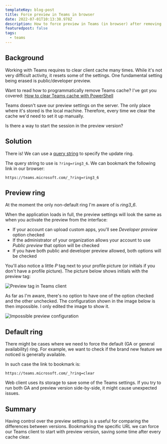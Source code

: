 ```yaml
---
templateKey: blog-post
title: Force preview in Teams in browser
date: 2022-07-01T10:13:38.978Z
description: How to force preview in Teams (in browser) after removing the site cache.
featuredpost: false
tags:
  - teams
---
```


## Background

Working with Teams requires to clear client cache many times. While it's not very difficult activity, it resets some of the settings. One fundamental setting being erased is public/developer preview.

<Tip>

Want to read how to programmatically remove Teams cache? I've got you covered: [How to clear Teams cache with PowerShell](/how-to-clear-teams-cache-with-powershell/)

</Tip>

Teams doesn't save our preview settings on the server. The only place where it's stored is the local machine. Therefore, every time we clear the cache we'd need to set it up manually.

Is there a way to start the session in the preview version?

## Solution

There is! We can use a [query string](https://en.wikipedia.org/wiki/Query_string) to specify the update ring.

The query string to use is `?ring=ring3_6`. We can bookmark the following link in our browser:

```text
https://teams.microsoft.com/_?ring=ring3_6
```

## Preview ring

At the moment the only non-default ring I'm aware of is _ring3_6_.

When the application loads in full, the preview settings will look the same as when you activate the preview from the interface:

- If your account can upload custom apps, you'll see _Developer preview_ option checked
- If the administrator of your organization allows your account to use _Public preview_ that option will be checked
- If you have both public and developer preview allowed, both options will be checked

You'll also notice a little _P_ tag next to your profile picture (or initials if you don't have a profile picture). The picture below shows initials with the preview tag:

![Preview tag in Teams client](../../img/20220701-100735-NLoluHYFNB.png)

As far as I'm aware, there's no option to have one of the option checked and the other unchecked. The configuration shown in the image below is then impossible. I only edited the image to show it.

![Impossible preview configuration](../../img/20220701-095709-bZ3oBzjry1.png)

## Default ring

There might be cases where we need to force the default (GA or general availability) ring. For example, we want to check if the brand new feature we noticed is generally available.

In such case the link to bookmark is:

```text
https://teams.microsoft.com/_?ring=clear
```

<Warning>

Web client uses its storage to save some of the Teams settings. If you try to run both GA and preview version side-by-side, it might cause unexpected issues.

</Warning>

## Summary

Having control over the preview settings is a useful for comparing the differences between versions. Bookmarking the specific URL we can force our Teams client to start with preview version, saving some time after every cache clear.
